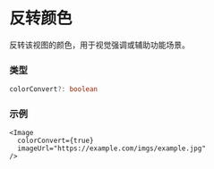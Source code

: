 # 反转颜色 

反转该视图的颜色，用于视觉强调或辅助功能场景。

### 类型

```ts
colorConvert?: boolean
```

### 示例

```tsx
<Image
  colorConvert={true}
  imageUrl="https://example.com/imgs/example.jpg"
/>
```
